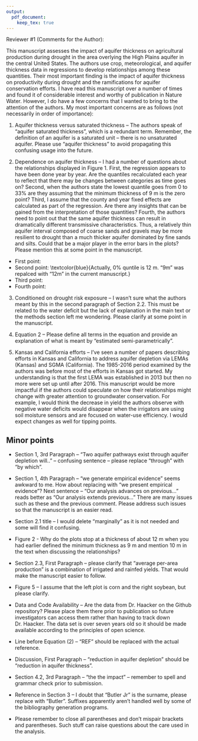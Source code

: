 ```yaml
---
output:
  pdf_document:
    keep_tex: true
---
```

Reviewer #1 (Comments for the Author):

This manuscript assesses the impact of aquifer thickness on agricultural production during drought in the area overlying the High Plains aquifer in the central United States. The authors use crop, meteorological, and aquifer thickness data in regressions to develop relationships among these quantities. Their most important finding is the impact of aquifer thickness on productivity during drought and the ramifications for aquifer conservation efforts. I have read this manuscript over a number of times and found it of considerable interest and worthy of publication in Nature Water. However, I do have a few concerns that I wanted to bring to the attention of the authors. My most important concerns are as follows (not necessarily in order of importance):

\textcolor{blue}{We really appreciate your comments. Addressing them has made our paper significantly stronger. Please find our replies to your comments written in blue.}

1. Aquifer thickness versus saturated thickness – The authors speak of "aquifer saturated thickness", which is a redundant term. Remember, the definition of an aquifer is a saturated unit – there is no unsaturated aquifer. Please use "aquifer thickness" to avoid propagating this confusing usage into the future. 

\textcolor{blue}{All the instances of "saturated thickness" and "aquifer saturated thickness" have been replaced by "aquifer thickness".}

2. Dependence on aquifer thickness – I had a number of questions about the relationships displayed in Figure 1. First, the regression appears to have been done year by year. Are the quantiles recalculated each year to reflect that there may be changes between categories as time goes on? Second, when the authors state the lowest quantile goes from 0 to 33% are they assuming that the minimum thickness of 9 m is the zero point? Third, I assume that the county and year fixed effects are calculated as part of the regression. Are there any insights that can be gained from the interpretation of those quantities? Fourth, the authors need to point out that the same aquifer thickness can result in dramatically different transmissive characteristics. Thus, a relatively thin aquifer interval composed of coarse sands and gravels may be more resilient to drought than a much thicker aquifer dominated by fine sands and silts. Could that be a major player in the error bars in the plots? Please mention this at some point in the manuscript. 

- First point: \textcolor{blue}{Quantiles are not recalculated each each. If we do so, then the same quantile would represent different aquifer thickness range every year. When modeling the impact of aquifer thickness, this is not desirable because we are implicitly making assumptions that different ranges of aquifer thickness would have the same impact.}
-  Second point: \textcolor{blue}{Actually, 0% quntile is 12 m. "9m" was repalced with "12m" in the current manuscript.}
-  Third point: \textcolor{blue}{No interesting insights will be gained from them because they are merely shifters without any intractions with aquifer thickness. They tell us how much higher yield in a single county relative to another county on average. But, we do not beleive that is useful information at least in this artcile.}
-  Fourth point: \textcolor{blue}{This is a very important point. We have added texts describing the implications of this fact in page xx.}

3. Conditioned on drought risk exposure – I wasn’t sure what the authors meant by this in the second paragraph of Section 2.2. This must be related to the water deficit but the lack of explanation in the main text or the methods section left me wondering. Please clarify at some point in the manuscript.

\textcolor{blue}{What we meant by "conditiond on drought risk exposure" is "after taking into account the impact of climate variables." In order to avoid confusion, we simply removed it from the sentence in the current manuscript.}

4. Equation 2 – Please define all terms in the equation and provide an explanation of what is meant by "estimated semi-parametrically".

\textcolor{blue}{We now have a more detailed mathematical expressions of the model with all the terms explained. We eliminated the word semi-parametrically as it is not ncecessary. Generalized additive model that estiamtes the impact of a variable using splines without functional form assumption are sometimes referred to semi-parametric regression. That's what we meant by "estimate semi-parametrically" in our previous manuscript.}

5. Kansas and California efforts – I’ve seen a number of papers describing efforts in Kansas and California to address aquifer depletion via LEMAs (Kansas) and SGMA (California). The 1985-2016 period examined by the authors was before most of the efforts in Kansas got started. My understanding is that the first LEMA was established in 2013 but then no more were set up until after 2016. This manuscript would be more impactful if the authors could speculate on how their relationships might change with greater attention to groundwater conservation. For example, I would think the decrease in yield the authors observe with negative water deficits would disappear when the irrigators are using soil moisture sensors and are focused on water-use efficiency. I would expect changes as well for tipping points.

\textcolor{blue}{Tim?}

## Minor points 

+ Section 1, 3rd Paragraph – "Two aquifer pathways exist through aquifer depletion will.." – confusing sentence – please replace "through" with "by which".

\textcolor{blue}{Corrected.}

+ Section 1, 4th Paragraph – "we generate empirical evidence" seems awkward to me. How about replacing with "we present empirical evidence"? Next sentence – "Our analysis advances on previous…" reads better as "Our analysis extends previous…" There are many issues such as these and the previous comment. Please address such issues so that the manuscript is an easier read.

\textcolor{blue}{We completely agree. Both of the suggested changes have been made.}

+ Section 2.1 title – I would delete "marginally" as it is not needed and some will find it confusing.

\textcolor{blue}{Tim, any thoughts on this. I feel like it is still important to say the increase is not much.}

+ Figure 2 - Why do the plots stop at a thickness of about 12 m when you had earlier defined the minimum thickness as 9 m and mention 10 m in the text when discussing the relationships? 

\textcolor{blue}{Thank you for catching this. 9m and 10m should have been 12m.}

+ Section 2.3, First Paragraph – please clarify that "average per-area production" is a combination of irrigated and rainfed yields. That would make the manuscript easier to follow.

\textcolor{blue}{We added "(weighted-average of irrigated and rainfed yields, where weights are production area shares)" so that it is clear what average per-area production means.}

+ Figure 5 – I assume that the left plot is corn and the right soybean, but please clarify.

\textcolor{blue}{Thanks for noticing this. Fixed.}

+ Data and Code Availability – Are the data from Dr. Haacker on the Github repository? Please place them there prior to publication so future investigators can access them rather than having to track down Dr. Haacker. The data set is over seven years old so it should be made available according to the principles of open science.

\textcolor{blue}{Yes, we will make the data available online.}

+ Line before Equation (2) – "REF" should be replaced with the actual reference. 

\textcolor{blue}{Tim?}

+ Discussion, First Paragraph – "reduction in aquifer depletion" should be "reduction in aquifer thickness".

\textcolor{blue}{Thank you for catching this. Fixed.}

+ Section 4.2, 3rd Paragraph – "the the impact" – remember to spell and grammar check prior to submission.

\textcolor{blue}{Thank you for catching this. Fixed.}

+ Reference in Section 3 – I doubt that "Butler Jr" is the surname, please replace with "Butler". Suffixes apparently aren’t handled well by some of the bibliography generation programs.

\textcolor{blue}{}

+ Please remember to close all parentheses and don't mispair brackets and parentheses. Such stuff can raise questions about the care used in the analysis.


